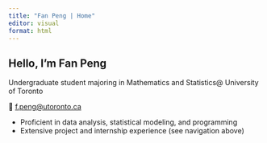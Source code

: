 ```yaml
---
title: "Fan Peng | Home"
editor: visual
format: html
---
```


<div class="home-banner">
  <div class="banner-text">

# Hello, I'm Fan Peng

Undergraduate student majoring in Mathematics and Statistics\@ University of Toronto

📧 [f.peng\@utoronto.ca](mailto:f.peng@utoronto.ca)

-   Proficient in data analysis, statistical modeling, and programming
-   Extensive project and internship experience (see navigation above)

 </div>
</div>